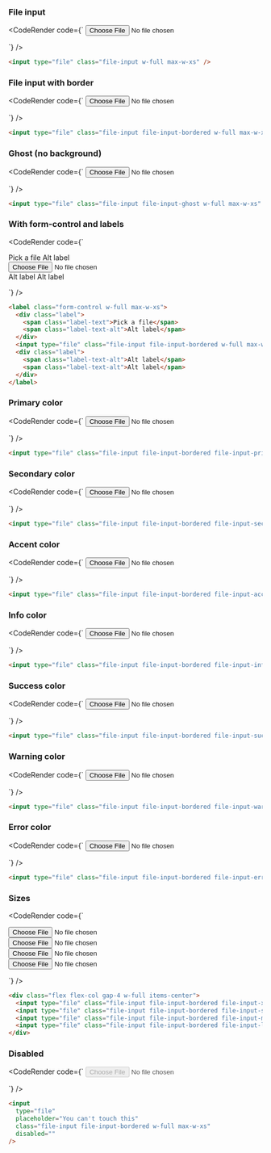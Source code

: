 
### File input

<CodeRender code={`
<input type="file" class="file-input w-full max-w-xs" />

`} />
  
```html
<input type="file" class="file-input w-full max-w-xs" />

```
### File input with border

<CodeRender code={`
<input type="file" class="file-input file-input-bordered w-full max-w-xs" />

`} />
  
```html
<input type="file" class="file-input file-input-bordered w-full max-w-xs" />

```
### Ghost (no background)

<CodeRender code={`
<input type="file" class="file-input file-input-ghost w-full max-w-xs" />

`} />
  
```html
<input type="file" class="file-input file-input-ghost w-full max-w-xs" />

```
### With form-control and labels

<CodeRender code={`
<label class="form-control w-full max-w-xs">
  <div class="label">
    <span class="label-text">Pick a file</span>
    <span class="label-text-alt">Alt label</span>
  </div>
  <input type="file" class="file-input file-input-bordered w-full max-w-xs" />
  <div class="label">
    <span class="label-text-alt">Alt label</span>
    <span class="label-text-alt">Alt label</span>
  </div>
</label>

`} />
  
```html
<label class="form-control w-full max-w-xs">
  <div class="label">
    <span class="label-text">Pick a file</span>
    <span class="label-text-alt">Alt label</span>
  </div>
  <input type="file" class="file-input file-input-bordered w-full max-w-xs" />
  <div class="label">
    <span class="label-text-alt">Alt label</span>
    <span class="label-text-alt">Alt label</span>
  </div>
</label>

```
### Primary color

<CodeRender code={`
<input type="file" class="file-input file-input-bordered file-input-primary w-full max-w-xs" />

`} />
  
```html
<input type="file" class="file-input file-input-bordered file-input-primary w-full max-w-xs" />

```
### Secondary color

<CodeRender code={`
<input type="file" class="file-input file-input-bordered file-input-secondary w-full max-w-xs" />

`} />
  
```html
<input type="file" class="file-input file-input-bordered file-input-secondary w-full max-w-xs" />

```
### Accent color

<CodeRender code={`
<input type="file" class="file-input file-input-bordered file-input-accent w-full max-w-xs" />

`} />
  
```html
<input type="file" class="file-input file-input-bordered file-input-accent w-full max-w-xs" />

```
### Info color

<CodeRender code={`
<input type="file" class="file-input file-input-bordered file-input-info w-full max-w-xs" />

`} />
  
```html
<input type="file" class="file-input file-input-bordered file-input-info w-full max-w-xs" />

```
### Success color

<CodeRender code={`
<input type="file" class="file-input file-input-bordered file-input-success w-full max-w-xs" />

`} />
  
```html
<input type="file" class="file-input file-input-bordered file-input-success w-full max-w-xs" />

```
### Warning color

<CodeRender code={`
<input type="file" class="file-input file-input-bordered file-input-warning w-full max-w-xs" />

`} />
  
```html
<input type="file" class="file-input file-input-bordered file-input-warning w-full max-w-xs" />

```
### Error color

<CodeRender code={`
<input type="file" class="file-input file-input-bordered file-input-error w-full max-w-xs" />

`} />
  
```html
<input type="file" class="file-input file-input-bordered file-input-error w-full max-w-xs" />

```
### Sizes

<CodeRender code={`
<div class="flex flex-col gap-4 w-full items-center">
  <input type="file" class="file-input file-input-bordered file-input-xs w-full max-w-xs" />
  <input type="file" class="file-input file-input-bordered file-input-sm w-full max-w-xs" />
  <input type="file" class="file-input file-input-bordered file-input-md w-full max-w-xs" />
  <input type="file" class="file-input file-input-bordered file-input-lg w-full max-w-xs" />
</div>

`} />
  
```html
<div class="flex flex-col gap-4 w-full items-center">
  <input type="file" class="file-input file-input-bordered file-input-xs w-full max-w-xs" />
  <input type="file" class="file-input file-input-bordered file-input-sm w-full max-w-xs" />
  <input type="file" class="file-input file-input-bordered file-input-md w-full max-w-xs" />
  <input type="file" class="file-input file-input-bordered file-input-lg w-full max-w-xs" />
</div>

```
### Disabled

<CodeRender code={`
<input
  type="file"
  placeholder="You can't touch this"
  class="file-input file-input-bordered w-full max-w-xs"
  disabled=""
/>

`} />
  
```html
<input
  type="file"
  placeholder="You can't touch this"
  class="file-input file-input-bordered w-full max-w-xs"
  disabled=""
/>

```   

    